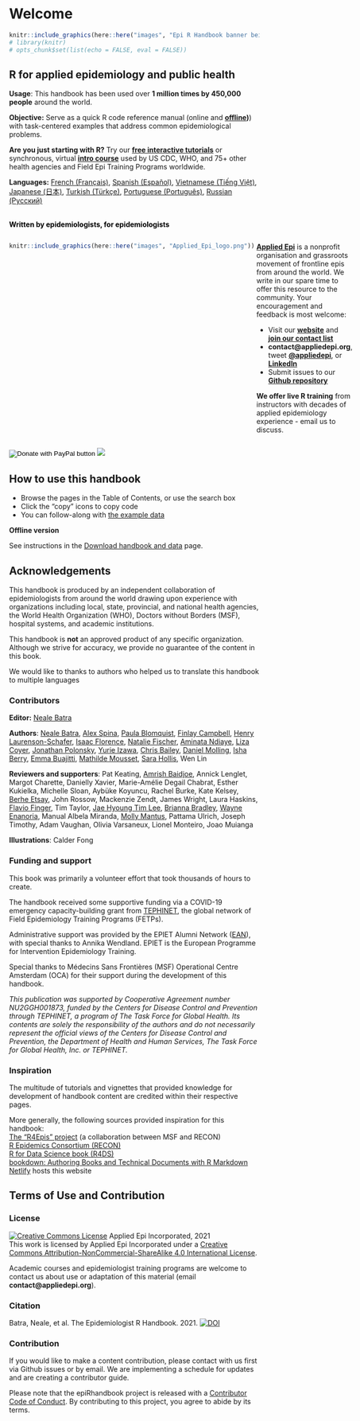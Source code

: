 # Welcome {.unnumbered}

```r
knitr::include_graphics(here::here("images", "Epi R Handbook banner beige 1500x500.png"))
# library(knitr)
# opts_chunk$set(list(echo = FALSE, eval = FALSE))
```

<meta name="description" content="The Epi R Handbook is an R reference manual for applied epidemiology and public health.">

<meta http-equiv="Content-Type" content="text/html; charset=utf-8">

<!-- <span style="color: red;">**THIS IS A DRAFT.  REVIEWERS GIVE FEEDBACK AT THIS [LINK](https://forms.gle/4RNdRRLGx67xW9yq9)**.</span> -->

<!-- <span style="color: darkgreen;">**DO YOU LIKE THIS HANDBOOK? SHOULD SOMETHING BE CHANGED? PLEASE TELL US!**</span> -->

<!-- <form target="_blank" action="https://forms.gle/A5SnRVws7tPD15Js9"> -->

<!--     <input type="submit" value="FEEDBACK" /> -->

<!-- </form> -->

<!-- ======================================================= -->

<!-- ## An R reference manual for applied epidemiology and public health {.unnumbered} -->

<!-- <span style="color: brown;">**The Epi R Handbook is an R reference manual for applied epidemiology and public health.**</span> -->

<!-- ## About this handbook   -->

## R for applied epidemiology and public health {.unnumbered}

**Usage**: This handbook has been used over **1 million times by 450,000 people** around the world.

**Objective:** Serve as a quick R code reference manual (online and [**offline**](#data-used)**)**) with task-centered examples that address common epidemiological problems.

**Are you just starting with R?** Try our [**free interactive tutorials**](https://www.appliedepi.org/tutorial/) or synchronous, virtual [**intro course**](https://www.appliedepi.org/live/) used by US CDC, WHO, and 75+ other health agencies and Field Epi Training Programs worldwide.

**Languages:** [French (Français)](https://epirhandbook.com/fr), [Spanish (Español)](https://epirhandbook.com/es/), [Vietnamese (Tiếng Việt)](https://epirhandbook.com/vn/), [Japanese (日本)](https://epirhandbook.com/jp/), [Turkish (Türkçe)](https://epirhandbook.com/tr/), [Portuguese (Português)](https://epirhandbook.com/pt), [Russian (Русский)](https://epirhandbook.com/ru)

<!-- * Use practical epi examples - cleaning case linelists, making transmission chains and epidemic curves, automated reports and dashboards, modeling incidence and making projections, demographic pyramids and rate standardization, record matching, outbreak detection, survey analysis, survival analysis, GIS basics, contact tracing, phylogenetic trees...   -->

<!-- **How is this different than other R books?**   -->

<!-- * It is community-driven - *written for epidemiologists by epidemiologists* in their spare time and leveraging experience in local, national, academic, and emergency settings   -->

<!-- Dual-column created based on the rmarkdown cookbook here: https://bookdown.org/yihui/rmarkdown-cookbook/multi-column.html -->

<!-- <form target="_blank" action="https://www.paypal.com/donate?hosted_button_id=YTEZELC8VBXV6"> -->

<!--     <input type="submit" value="Donate to maintain this resource" /> -->

<!-- </form> -->

<br> [**Written by epidemiologists, for epidemiologists**]{style="color: black;"}

::: {style="display: flex;"}
<div>

```r
knitr::include_graphics(here::here("images", "Applied_Epi_logo.png"))
```

</div>

::: {.col data-latex="{0.05\\textwidth}"}
  <!-- an empty Div (with a white space), serving as
a column separator -->
:::

<div>

[**Applied Epi**](http://www.appliedepi.org) is a nonprofit organisation and grassroots movement of frontline epis from around the world. We write in our spare time to offer this resource to the community. Your encouragement and feedback is most welcome:

-   Visit our [**website**](http://www.appliedepi.org) and [**join our contact list**](https://forms.gle/9awNd8syypTSYUsn7)\
-   **contact\@appliedepi.org**, tweet [**\@appliedepi**](https://twitter.com/appliedepi), or [**LinkedIn**](www.linkedin.com/company/appliedepi)\
-   Submit issues to our [**Github repository**](https://github.com/appliedepi/epiRhandbook_eng)

**We offer live R training** from instructors with decades of applied epidemiology experience - email us to discuss.

</div>
:::

<form target="_blank" action="https://www.paypal.com/donate" method="post" target="_top">

<input type="hidden" name="hosted_button_id" value="YTEZELC8VBXV6" /> <input type="image" src="https://github.com/appliedepi/epiRhandbook_eng/raw/master/images/donate_button_long.png" border="0" name="submit" title="PayPal - The safer, easier way to pay online!" alt="Donate with PayPal button" /> <img src="https://www.paypal.com/en_US/i/scr/pixel.gif" border="0"/>

</form>

<!-- ======================================================= -->

## How to use this handbook {.unnumbered}

-   Browse the pages in the Table of Contents, or use the search box
-   Click the "copy" icons to copy code\
-   You can follow-along with [the example data](#data-used)

**Offline version**

See instructions in the [Download handbook and data](#data-used) page.

<!-- ======================================================= -->

## Acknowledgements {.unnumbered}

This handbook is produced by an independent collaboration of epidemiologists from around the world drawing upon experience with organizations including local, state, provincial, and national health agencies, the World Health Organization (WHO), Doctors without Borders (MSF), hospital systems, and academic institutions.

This handbook is **not** an approved product of any specific organization. Although we strive for accuracy, we provide no guarantee of the content in this book.

We would like to thanks to authors who helped us to translate this handbook to multiple languages

### Contributors {.unnumbered}

**Editor:** [Neale Batra](https://www.linkedin.com/in/neale-batra/)

**Authors**: [Neale Batra](https://www.linkedin.com/in/neale-batra/), [Alex Spina](https://github.com/aspina7), [Paula Blomquist](https://www.linkedin.com/in/paula-bianca-blomquist-53188186/), [Finlay Campbell](https://github.com/finlaycampbell), [Henry Laurenson-Schafer](https://github.com/henryls1), [Isaac Florence](www.Twitter.com/isaacatflorence), [Natalie Fischer](https://www.linkedin.com/in/nataliefischer211/), [Aminata Ndiaye](https://twitter.com/aminata_fadl), [Liza Coyer](https://www.linkedin.com/in/liza-coyer-86022040/), [Jonathan Polonsky](https://twitter.com/jonny_polonsky), [Yurie Izawa](https://ch.linkedin.com/in/yurie-izawa-a1590319), [Chris Bailey](https://twitter.com/cbailey_58?lang=en), [Daniel Molling](https://www.linkedin.com/in/daniel-molling-4005716a/), [Isha Berry](https://twitter.com/ishaberry2), [Emma Buajitti](https://twitter.com/buajitti), [Mathilde Mousset](https://mathildemousset.wordpress.com/research/), [Sara Hollis](https://www.linkedin.com/in/saramhollis/), Wen Lin

**Reviewers and supporters**: Pat Keating, [Amrish Baidjoe](https://twitter.com/Ammer_B), Annick Lenglet, Margot Charette, Danielly Xavier, Marie-Amélie Degail Chabrat, Esther Kukielka, Michelle Sloan, Aybüke Koyuncu, Rachel Burke, Kate Kelsey, [Berhe Etsay](https://www.linkedin.com/in/berhe-etsay-5752b1154/), John Rossow, Mackenzie Zendt, James Wright, Laura Haskins, [Flavio Finger](ffinger.github.io), Tim Taylor, [Jae Hyoung Tim Lee](https://www.linkedin.com/in/jaehyoungtlee/), [Brianna Bradley](https://www.linkedin.com/in/brianna-bradley-bb8658155), [Wayne Enanoria](https://www.linkedin.com/in/wenanoria), Manual Albela Miranda, [Molly Mantus](https://www.linkedin.com/in/molly-mantus-174550150/), Pattama Ulrich, Joseph Timothy, Adam Vaughan, Olivia Varsaneux, Lionel Monteiro, Joao Muianga

**Illustrations**: Calder Fong

<!-- **Editor-in-Chief:** Neale Batra  -->

<!-- **Project core team:** Neale Batra, Alex Spina, Amrish Baidjoe, Pat Keating, Henry Laurenson-Schafer, Finlay Campbell   -->

<!-- **Authors**: Neale Batra, Alex Spina, Paula Blomquist, Finlay Campbell, Henry Laurenson-Schafer, [Isaac Florence](www.Twitter.com/isaacatflorence), Natalie Fischer, Aminata Ndiaye, Liza Coyer, Jonathan Polonsky, Yurie Izawa, Chris Bailey, Daniel Molling, Isha Berry, Emma Buajitti, Mathilde Mousset, Sara Hollis, Wen Lin   -->

<!-- **Reviewers**: Pat Keating, Mathilde Mousset, Annick Lenglet, Margot Charette, Isha Berry, Paula Blomquist, Natalie Fischer, Daniely Xavier, Esther Kukielka, Michelle Sloan, Aybüke Koyuncu, Rachel Burke, Daniel Molling, Kate Kelsey, Berhe Etsay, John Rossow, Mackenzie Zendt, James Wright, Wayne Enanoria, Laura Haskins, Flavio Finger, Tim Taylor, Jae Hyoung Tim Lee, Brianna Bradley, Manual Albela Miranda, Molly Mantus, Priscilla Spencer, Pattama Ulrich, Joseph Timothy, Adam Vaughan, Olivia Varsaneux, Lionel Monteiro, Joao Muianga   -->

### Funding and support {.unnumbered}

This book was primarily a volunteer effort that took thousands of hours to create.

The handbook received some supportive funding via a COVID-19 emergency capacity-building grant from [TEPHINET](https://www.tephinet.org/), the global network of Field Epidemiology Training Programs (FETPs).

Administrative support was provided by the EPIET Alumni Network ([EAN](https://epietalumni.net/)), with special thanks to Annika Wendland. EPIET is the European Programme for Intervention Epidemiology Training.

Special thanks to Médecins Sans Frontières (MSF) Operational Centre Amsterdam (OCA) for their support during the development of this handbook.

*This publication was supported by Cooperative Agreement number NU2GGH001873, funded by the Centers for Disease Control and Prevention through TEPHINET, a program of The Task Force for Global Health. Its contents are solely the responsibility of the authors and do not necessarily represent the official views of the Centers for Disease Control and Prevention, the Department of Health and Human Services, The Task Force for Global Health, Inc. or TEPHINET.*

### Inspiration {.unnumbered}

The multitude of tutorials and vignettes that provided knowledge for development of handbook content are credited within their respective pages.

More generally, the following sources provided inspiration for this handbook:\
[The "R4Epis" project](https://r4epis.netlify.app/) (a collaboration between MSF and RECON)\
[R Epidemics Consortium (RECON)](https://www.repidemicsconsortium.org/)\
[R for Data Science book (R4DS)](https://r4ds.had.co.nz/)\
[bookdown: Authoring Books and Technical Documents with R Markdown](https://bookdown.org/yihui/bookdown/)\
[Netlify](https://www.netlify.com) hosts this website

<!-- ### Image credits {-}   -->

<!-- Images in logo from US CDC Public Health Image Library) include [2013 Yemen looking for mosquito breeding sites](https://phil.cdc.gov/Details.aspx?pid=19623), [Ebola virus](https://phil.cdc.gov/Details.aspx?pid=23186), and [Survey in Rajasthan](https://phil.cdc.gov/Details.aspx?pid=19838).   -->

## Terms of Use and Contribution {.unnumbered}

### License {.unnumbered}

<a rel="license" href="http://creativecommons.org/licenses/by-nc-sa/4.0/"><img src="https://i.creativecommons.org/l/by-nc-sa/4.0/88x31.png" alt="Creative Commons License" style="border-width:0"/></a> Applied Epi Incorporated, 2021 <br />This work is licensed by Applied Epi Incorporated under a <a rel="license" href="http://creativecommons.org/licenses/by-nc-sa/4.0/">Creative Commons Attribution-NonCommercial-ShareAlike 4.0 International License</a>.

Academic courses and epidemiologist training programs are welcome to contact us about use or adaptation of this material (email **contact\@appliedepi.org**).

### Citation {.unnumbered}

Batra, Neale, et al. The Epidemiologist R Handbook. 2021. <a rel="license" href="https://zenodo.org/badge/231610102.svg"><img src="https://zenodo.org/badge/231610102.svg" alt="DOI" style="border-width:0"/></a><br />

### Contribution {.unnumbered}

If you would like to make a content contribution, please contact with us first via Github issues or by email. We are implementing a schedule for updates and are creating a contributor guide.

Please note that the epiRhandbook project is released with a [Contributor Code of Conduct](https://contributor-covenant.org/version/2/0/CODE_OF_CONDUCT.html). By contributing to this project, you agree to abide by its terms.
